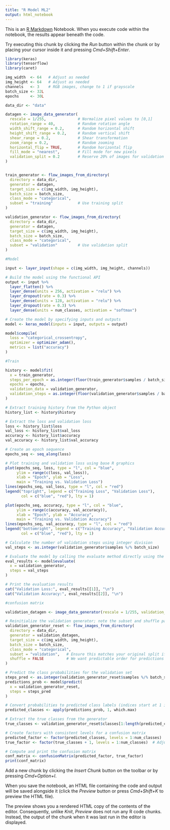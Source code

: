 ```yaml
---
title: "R Model ML2"
output: html_notebook
---
```


This is an [R Markdown](http://rmarkdown.rstudio.com) Notebook. When you execute code within the notebook, the results appear beneath the code. 

Try executing this chunk by clicking the *Run* button within the chunk or by placing your cursor inside it and pressing *Cmd+Shift+Enter*. 

```r
library(keras)
library(tensorflow)
library(caret)

img_width  <- 64   # Adjust as needed
img_height <- 64   # Adjust as needed
channels   <- 3    # RGB images, change to 1 if grayscale
batch_size <- 32L
epochs     <- 30L

data_dir <- "data"

datagen <- image_data_generator(
  rescale = 1/255,              # Normalize pixel values to [0,1]
  rotation_range = 40,          # Random rotation angle
  width_shift_range = 0.2,      # Random horizontal shift
  height_shift_range = 0.2,     # Random vertical shift
  shear_range = 0.2,            # Shear transformation
  zoom_range = 0.2,             # Random zooming
  horizontal_flip = TRUE,       # Random horizontal flip
  fill_mode = "nearest",        # Fill mode for new pixels
  validation_split = 0.2        # Reserve 20% of images for validation
)


train_generator <- flow_images_from_directory(
  directory = data_dir,
  generator = datagen,
  target_size = c(img_width, img_height),
  batch_size = batch_size,
  class_mode = "categorical",
  subset = "training"           # Use training split
)

validation_generator <- flow_images_from_directory(
  directory = data_dir,
  generator = datagen,
  target_size = c(img_width, img_height),
  batch_size = batch_size,
  class_mode = "categorical",
  subset = "validation"         # Use validation split
)

```

```r
#Model 

input <- layer_input(shape = c(img_width, img_height, channels))

# Build the model using the functional API
output <- input %>%
  layer_flatten() %>%
  layer_dense(units = 256, activation = "relu") %>%
  layer_dropout(rate = 0.3) %>%
  layer_dense(units = 128, activation = "relu") %>%
  layer_dropout(rate = 0.3) %>%
  layer_dense(units = num_classes, activation = "softmax")

# Create the model by specifying inputs and outputs
model <- keras_model(inputs = input, outputs = output)

model$compile(
  loss = "categorical_crossentropy",
  optimizer = optimizer_adam(),
  metrics = list("accuracy")
)

```

```r
#Train

history <- model$fit(
  x = train_generator,
  steps_per_epoch = as.integer(floor(train_generator$samples / batch_size)),
  epochs = epochs,
  validation_data = validation_generator,
  validation_steps = as.integer(floor(validation_generator$samples / batch_size))
)
```
```r
# Extract training history from the Python object
history_list <- history$history

# Extract the loss and validation loss
loss <- history_list$loss
val_loss <- history_list$val_loss
accuracy <- history_list$accuracy
val_accuracy <- history_list$val_accuracy

# Create an epoch sequence
epochs_seq <- seq_along(loss)

# Plot training and validation loss using base R graphics
plot(epochs_seq, loss, type = "l", col = "blue",
     ylim = range(c(loss, val_loss)),
     xlab = "Epoch", ylab = "Loss",
     main = "Training vs. Validation Loss")
lines(epochs_seq, val_loss, type = "l", col = "red")
legend("topright", legend = c("Training Loss", "Validation Loss"),
       col = c("blue", "red"), lty = 1)

plot(epochs_seq, accuracy, type = "l", col = "blue",
     ylim = range(c(accuracy, val_accuracy)),
     xlab = "Epoch", ylab = "Accuracy",
     main = "Training vs. Validation Accuracy")
lines(epochs_seq, val_accuracy, type = "l", col = "red")
legend("bottomright", legend = c("Training Accuracy", "Validation Accuracy"),
       col = c("blue", "red"), lty = 1)

# Calculate the number of validation steps using integer division
val_steps <- as.integer(validation_generator$samples %/% batch_size)

# Evaluate the model by calling the evaluate method directly using the $ operator.
eval_results <- model$evaluate(
  x = validation_generator,
  steps = val_steps
)

# Print the evaluation results
cat("Validation Loss:", eval_results[[1]], "\n")
cat("Validation Accuracy:", eval_results[[2]], "\n")

```

```r
#confusion matrix 

validation_datagen <- image_data_generator(rescale = 1/255, validation_split = 0.2)

# Reinitialize the validation generator; note the subset and shuffle parameters.
validation_generator_reset <- flow_images_from_directory(
  directory = data_dir,
  generator = validation_datagen,
  target_size = c(img_width, img_height),
  batch_size = batch_size,
  class_mode = "categorical",
  subset = "validation",   # Ensure this matches your original split if you're using it
  shuffle = FALSE          # We want predictable order for predictions
)

# Predict the class probabilities for the validation set
steps_pred <- as.integer(validation_generator_reset$samples %/% batch_size)
predictions_prob <- model$predict(
  x = validation_generator_reset,
  steps = steps_pred
)

# Convert probabilities to predicted class labels (indices start at 1 in R)
predicted_classes <- apply(predictions_prob, 1, which.max)

# Extract the true classes from the generator
true_classes <- validation_generator_reset$classes[1:length(predicted_classes)]

# Create factors with consistent levels for a confusion matrix
predicted_factor <- factor(predicted_classes, levels = 1:num_classes)
true_factor <- factor(true_classes + 1, levels = 1:num_classes)  # Adjusting since generator classes start at 0

# Compute and print the confusion matrix
conf_matrix <- confusionMatrix(predicted_factor, true_factor)
print(conf_matrix)
```

Add a new chunk by clicking the *Insert Chunk* button on the toolbar or by pressing *Cmd+Option+I*.

When you save the notebook, an HTML file containing the code and output will be saved alongside it (click the *Preview* button or press *Cmd+Shift+K* to preview the HTML file). 

The preview shows you a rendered HTML copy of the contents of the editor. Consequently, unlike *Knit*, *Preview* does not run any R code chunks. Instead, the output of the chunk when it was last run in the editor is displayed.

